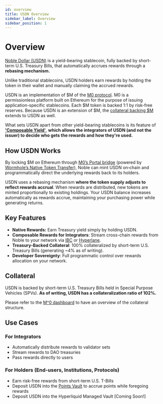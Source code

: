 ```yaml
---
id: overview
title: USDN Overview
sidebar_label: Overview
sidebar_position: 1
---
```


# Overview
[Noble Dollar (USDN)](https://dollar.noble.xyz/) is a yield-bearing stablecoin, fully backed by short-term U.S. Treasury Bills, that automatically accrues rewards through a **rebasing
mechanism.** 

Unlike traditional stablecoins, USDN holders earn rewards by holding the token in their wallet and manually claiming the accrued rewards.

USDN is an implementation of $M of the [M0 protocol](https://www.m0.org/). M0 is a permissionless platform built on Ethereum for the purpose of issuing application-specific stablecoins.
Each $M token is backed 1:1 by risk-free reserves. Because USDN is an extension of $M, the [collateral backing $M](https://dashboard.m0.org/) extends to USDN as well.

What sets USDN apart from other yield-bearing stablecoins is its feature of [**'Composable Yield'**](https://www.noble.xyz/blog/composable-yield-a-new-paradigm-for-stablecoins), **which allows the integrators of USDN (and not the issuer) to decide who gets the rewards and how they're used.**

## How USDN Works
By locking $M on Ethereum through [M0’s Portal bridge](https://docs.m0.org/home/technical-documentations/m-portal/core-bridging-process/) (powered by [Wormhole’s Native Token Transfer](https://wormhole.com/products/native-token-transfers)), Noble can mint USDN on‐chain and programmatically direct the underlying rewards back to its holders.

USDN uses a rebasing mechanism **where the token supply adjusts to reflect rewards accrual**. When rewards are distributed, new tokens are minted proportionally to existing holdings. Your USDN balance increases automatically as rewards accrue, maintaining your purchasing power
while generating returns.                                                                                      

## Key Features

- **Native Rewards:** Earn Treasury yield simply by holding USDN.
- **Composable Rewards for Integrators**: Stream cross-chain rewards from Noble to your network via [IBC](https://ibcprotocol.dev/) or [Hyperlane](https://hyperlane.xyz/).
- **Treasury-Backed Collateral**: 100% collateralized by short-term U.S. Treasury Bills (generating ~4% as of writing).
- **Developer Sovereignty**: Full programmatic control over rewards allocation on your network.

## Collateral

USDN is backed by short-term U.S. Treasury Bills held in Special Purpose Vehicles (SPVs). **As of writing, USDN has a collateralization ratio of 102%.**

Please refer to the [M^0 dashboard](https://dashboard.m0.org/) to have an overview of the collateral structure.

## Use Cases

### For Integrators

- Automatically distribute rewards to validator sets
- Stream rewards to DAO treasuries
- Pass rewards directly to users

### For Holders (End-users, Institutions, Protocols)

- Earn risk-free rewards from short-term U.S. T-Bills
- Deposit USDN into the [Points Vault](https://points.noble.xyz/) to accrue points while foregoing rewards
- Deposit USDN into the Hyperliquid Managed Vault [Coming Soon!]